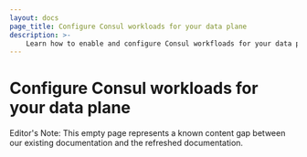 ```yaml
---
layout: docs
page_title: Configure Consul workloads for your data plane
description: >-
    Learn how to enable and configure Consul workfloads for your data plane.
---
```


# Configure Consul workloads for your data plane

Editor's Note: This empty page represents a known content gap between our existing documentation and the refreshed documentation.